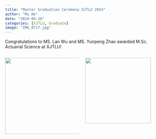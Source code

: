 ```yaml
---
title: "Master Graduation Ceremony XJTLU 2024"
author: "Mu He"
date: "2024-04-26"
categories: [XJTLU, Graduate]
image: "IMG_0717.jpg"
---
```


Congratulations to MS. Lan Wu and MS. Yunpeng Zhao awarded M.Sc. Actuarial Science at XJTLU!

::: columns
::: {.column width="50%"}
<img src="IMG_0717.JPG" width="250"/>
:::

::: {.column width="50%"}
<img src="IMG_0718.JPG" width="215"/>
:::
:::
